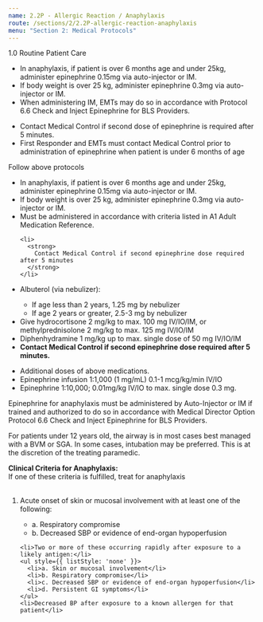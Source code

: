 ```yaml
---
name: 2.2P - Allergic Reaction / Anaphylaxis
route: /sections/2/2.2P-allergic-reaction-anaphylaxis
menu: "Section 2: Medical Protocols"
---
```



<EMTLevel level="first-responder">
  <MyLink to='sections/1/1.0-routine-patient-care'> 1.0 Routine Patient Care </MyLink>
  <ul>
    <li>
      In anaphylaxis, if patient is over 6 months age and under 25kg, administer
      epinephrine 0.15mg via auto-injector or IM.
    </li>
    <li>
      If body weight is over 25 kg,
      administer epinephrine 0.3mg via auto-injector or IM.
    </li>
    <li>
      When administering IM, EMTs may do so in accordance with
      <MyLink to="@TODO">
        Protocol 6.6 Check and Inject Epinephrine
      </MyLink>
      for BLS Providers.
    </li>
  </ul>
</EMTLevel>

<EMTLevel level="first-responder" medControl="true">
  <ul>
    <li>Contact Medical Control if second dose of epinephrine is required after 5 minutes.</li>
    <li>
      First Responder and EMTs must contact Medical Control prior to administration
      of epinephrine when patient is under 6 months of age
    </li>
  </ul>
</EMTLevel>

<EMTLevel level="basic">
  Follow above protocols
</EMTLevel>

<EMTLevel level="advanced">
  <ul>
    <li>
      In anaphylaxis, if patient is over 6 months age and under 25kg, administer
      epinephrine 0.15mg via auto-injector or IM.
    </li>
    <li>
      If body weight is over 25 kg,
      administer epinephrine 0.3mg via auto-injector or IM.</li>
    <li>
    Must be administered in accordance with criteria listed in
      <MyLink to="@TODO">
        A1 Adult Medication Reference.
      </MyLink>
    </li>

    <li>
      <strong>
        Contact Medical Control if second epinephrine dose required after 5 minutes
      </strong>
    </li>
  </ul>
</EMTLevel>

<EMTLevel level="paramedic">
  <ul>
    <li>Albuterol (via nebulizer):</li>
    <ul>
      <li>If age less than 2 years, 1.25 mg by nebulizer</li>
      <li>If age 2 years or greater, 2.5-3 mg by nebulizer</li>
    </ul>
    <li>Give hydrocortisone 2 mg/kg to max. 100 mg IV/IO/IM, or
    methylprednisolone 2 mg/kg to max. 125 mg IV/IO/IM</li>
    <li>Diphenhydramine 1 mg/kg up to max. single dose of 50 mg IV/IO/IM</li>
    <li>
      <strong>
        Contact Medical Control if second epinephrine dose required after 5
        minutes.
      </strong>
    </li>
  </ul>
</EMTLevel>

<EMTLevel level="paramedic" medControl="true">
  <ul>
    <li>Additional doses of above medications.</li>
    <li>Epinephrine infusion 1:1,000 (1 mg/mL) 0.1-1 mcg/kg/min IV/IO</li>
    <li>Epinephrine 1:10,000; 0.01mg/kg IV/IO to max. single dose 0.3 mg.</li>
  </ul>
</EMTLevel>

<Caution id="caution-1" alignment="left">
  Epinephrine for anaphylaxis must be administered by Auto-Injector or IM if
trained and authorized to do so in accordance with
  <MyLink to="@TODO">
    Medical Director Option Protocol 6.6 Check and Inject Epinephrine for BLS Providers.
  </MyLink>
  <br />

  For patients under 12 years old, the airway is in most cases best managed with a BVM or SGA.
  In some cases, intubation may be preferred. This is at the discretion of the treating paramedic.
</Caution>

<Note id="note-1" alignment="left">
  <strong>Clinical Criteria for Anaphylaxis:</strong>
  <br />
  If one of these criteria is fulfilled, treat for anaphylaxis
  <br /><br />
  <ol>
    <li>Acute onset of skin or mucosal involvement with at least one of the following:</li>
    <ul style={{ listStyle: 'none' }}>
      <li>a. Respiratory compromise</li>
      <li>b. Decreased SBP or evidence of end-organ hypoperfusion</li>
    </ul>

    <li>Two or more of these occurring rapidly after exposure to a likely antigen:</li>
    <ul style={{ listStyle: 'none' }}>
      <li>a. Skin or mucosal involvement</li>
      <li>b. Respiratory compromise</li>
      <li>c. Decreased SBP or evidence of end-organ hypoperfusion</li>
      <li>d. Persistent GI symptoms</li>
    </ul>
    <li>Decreased BP after exposure to a known allergen for that patient</li>
  </ol>
</Note>
